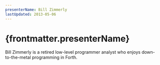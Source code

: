 ```yaml
---
presenterName: Bill Zimmerly
lastUpdated: 2013-05-06
---
```


# {frontmatter.presenterName}
Bill Zimmerly is a
retired low-level programmer analyst who enjoys down-to-the-metal
programming in Forth.